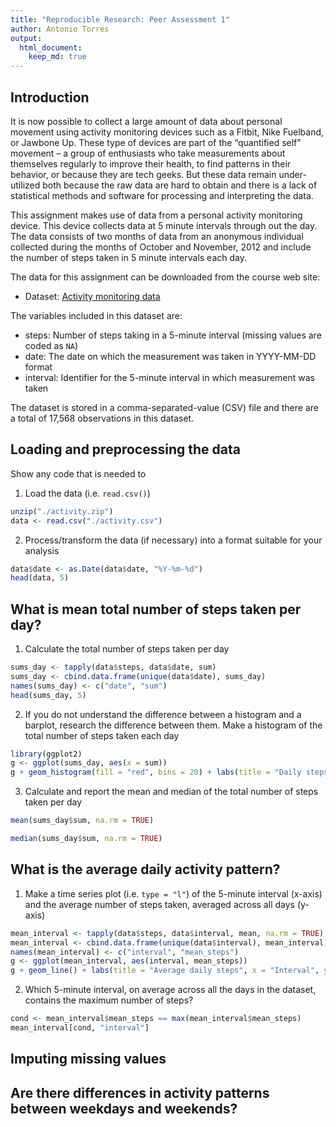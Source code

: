 ```yaml
---
title: "Reproducible Research: Peer Assessment 1"
author: Antonio Torres
output: 
  html_document:
    keep_md: true
---
```


## Introduction
It is now possible to collect a large amount of data about personal movement using activity monitoring devices such as a Fitbit, Nike Fuelband, or Jawbone Up. These type of devices are part of the “quantified self” movement – a group of enthusiasts who take measurements about themselves regularly to improve their health, to find patterns in their behavior, or because they are tech geeks. But these data remain under-utilized both because the raw data are hard to obtain and there is a lack of statistical methods and software for processing and interpreting the data.

This assignment makes use of data from a personal activity monitoring device. This device collects data at 5 minute intervals through out the day. The data consists of two months of data from an anonymous individual collected during the months of October and November, 2012 and include the number of steps taken in 5 minute intervals each day.

The data for this assignment can be downloaded from the course web site:

* Dataset: [Activity monitoring data](https://d396qusza40orc.cloudfront.net/repdata%2Fdata%2Factivity.zip) 

The variables included in this dataset are:

* steps: Number of steps taking in a 5-minute interval (missing values are coded as `NA`)
* date: The date on which the measurement was taken in YYYY-MM-DD format
* interval: Identifier for the 5-minute interval in which measurement was taken

The dataset is stored in a comma-separated-value (CSV) file and there are a total of 17,568 observations in this dataset. 

## Loading and preprocessing the data

Show any code that is needed to

1. Load the data (i.e. `read.csv()`)
```R
unzip("./activity.zip")
data <- read.csv("./activity.csv")
```

2. Process/transform the data (if necessary) into a format suitable for your analysis
    
```R
data$date <- as.Date(data$date, "%Y-%m-%d")
head(data, 5)
```

## What is mean total number of steps taken per day?

1. Calculate the total number of steps taken per day
```R
sums_day <- tapply(data$steps, data$date, sum)
sums_day <- cbind.data.frame(unique(data$date), sums_day)
names(sums_day) <- c("date", "sum")
head(sums_day, 5)
```

2. If you do not understand the difference between a histogram and a barplot, research the difference between them. Make a histogram of the total number of steps taken each day
```R
library(ggplot2)
g <- ggplot(sums_day, aes(x = sum))
g + geom_histogram(fill = "red", bins = 20) + labs(title = "Daily steps", x = "Steps", y = "Frequency")
```  

3. Calculate and report the mean and median of the total number of steps taken per day
```R
mean(sums_day$sum, na.rm = TRUE)
```
```R
median(sums_day$sum, na.rm = TRUE)
```

## What is the average daily activity pattern?

1. Make a time series plot (i.e. `type = "l"`) of the 5-minute interval (x-axis) and the average number of steps taken, averaged across all days (y-axis)

```R
mean_interval <- tapply(data$steps, data$interval, mean, na.rm = TRUE)
mean_interval <- cbind.data.frame(unique(data$interval), mean_interval)
names(mean_interval) <- c("interval", "mean_steps")
g <- ggplot(mean_interval, aes(interval, mean_steps))
g + geom_line() + labs(title = "Average daily steps", x = "Interval", y = "Average Steps")
```

2. Which 5-minute interval, on average across all the days in the dataset, contains the maximum number of steps?

```R
cond <- mean_interval$mean_steps == max(mean_interval$mean_steps)
mean_interval[cond, "interval"]
```

## Imputing missing values



## Are there differences in activity patterns between weekdays and weekends?
